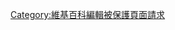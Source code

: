 {{Hiddencat}}
{{empty category}}
{{Wikipedia category}}
{{adminbacklog|0}}

[[Category:維基百科編輯被保護頁面請求|Category:維基百科編輯被保護頁面請求]]